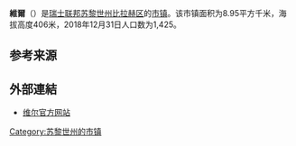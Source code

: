 {{Infobox settlement
| name = 维尔
| native_name = {{lang|de|Wil}}
| settlement_type = [[市镇_(瑞士)|瑞士市镇]]
| image_skyline = Wil ZH (rigardo de la preghejo al Wil kaj Rafz) 175.JPG
| image_caption = 维尔风光
| image_seal = Wil-blazon.svg
| image_map = Karte Gemeinde Wil ZH 2007.png
| map_caption = 维尔在比拉赫区的位置
| pushpin_map = Switzerland
| pushpin_relief = Switzerland relief location map.jpg
| pushpin_label_position = bottom
| pushpin_map_caption = 维尔在瑞士的位置
| subdivision_type = 国家
| subdivision_name = {{CHE}}
| subdivision_type1 = [[瑞士行政区划|州]]
| subdivision_name1 = {{flagicon|Zürich|size=16px}} [[苏黎世州|苏黎世州]]
| subdivision_type2 = [[区_(瑞士)|区]]
| subdivision_name2 = [[比拉赫区|比拉赫区]]
| elevation_m = 406
| area_footnotes = <ref name=面积>{{cite web|url=https://www.bfs.admin.ch/bfs/de/home/statistiken/raum-umwelt/bodennutzung-bedeckung/gesamtspektrum-regionalen-stufen/gemeinden.html|title=Arealstatistik Standard - Gemeinden nach 4 Hauptbereichen|trans_title=瑞士联邦按四种用地类型划分的市镇面积统计表|date=2018-11-26|publisher=[[瑞士联邦统计署|瑞士联邦统计署]]|language=de|accessdate=2019-12-02|archive-date=2019-11-15|archive-url=https://web.archive.org/web/20191115011326/https://www.bfs.admin.ch/bfs/de/home/statistiken/raum-umwelt/bodennutzung-bedeckung/gesamtspektrum-regionalen-stufen/gemeinden.html|dead-url=no}}</ref>
| area_total_km2 = 8.95
| population_as_of = 2018年12月31日
| population_footnotes = <ref>{{cite web|url=https://www.bfs.admin.ch/bfs/de/home/statistiken/bevoelkerung.assetdetail.7966022.html|title=Ständige Wohnbevölkerung nach Staatsangehörigkeitskategorie, Geschlecht und Gemeinde, Provisorische Jahresergebnisse, 2018|trans_title=瑞士联邦2018年按国籍、性别和市镇划分的常住人口统计表|date=2019-04-09|publisher=[[瑞士联邦统计署|瑞士联邦统计署]]|language=de|accessdate=2019-11-07|archive-date=2019-04-11|archive-url=https://web.archive.org/web/20190411063248/https://www.bfs.admin.ch/bfs/de/home/statistiken/bevoelkerung.assetdetail.7966022.html|dead-url=no}}</ref>
| population_total = 1425
| population_density_km2 = auto
| timezone = [[欧洲中部时间|CET]]
| utc_offset = +1
| timezone_DST = [[欧洲中部夏令时间|CEST]]
| utc_offset_DST = +2
| coordinates = {{coord|47|36|22|N|8|30|28|E|region:|display=inline,title}}
| postal_code_type = [[瑞士邮政编码系统|邮政编码]]
| postal_code = 8196
| blank_name = [[瑞士市镇官方编号|官方编号]]
| blank_info = 0071
| website = {{url|www.wil-zh.ch}}
}}

'''維爾'''（{{lang-de|Wil}}）是[[瑞士联邦|瑞士联邦]][[苏黎世州|苏黎世州]][[比拉赫区|比拉赫区]]的[[市镇_(瑞士)|市镇]]。该市镇面积为8.95平方千米，海拔高度406米，2018年12月31日人口数为1,425。

== 参考来源 ==
{{reflist}}

== 外部連結 ==
* [http://www.wil-zh.ch 维尔官方网站] {{de icon}}

{{Authority control}}
{{Switzerland-geo-stub}}
{{苏黎世州区划}}
{{DEFAULTSORT:Wil}}
[[Category:苏黎世州的市镇|Category:苏黎世州的市镇]]